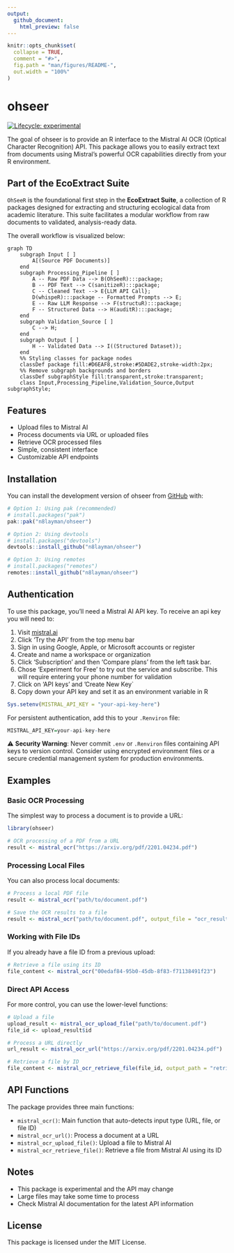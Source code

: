 ```yaml
---
output:
  github_document:
    html_preview: false
---
```


<!-- README.md is generated from README.Rmd. Please edit that file -->

```r
knitr::opts_chunk$set(
  collapse = TRUE,
  comment = "#>",
  fig.path = "man/figures/README-",
  out.width = "100%"
)
```

# ohseer

<!-- badges: start -->
[![Lifecycle: experimental](https://img.shields.io/badge/lifecycle-experimental-orange.svg)](https://lifecycle.r-lib.org/articles/stages.html#experimental)
<!-- badges: end -->

The goal of ohseer is to provide an R interface to the Mistral AI OCR (Optical Character Recognition) API. This package allows you to easily extract text from documents using Mistral's powerful OCR capabilities directly from your R environment.

## Part of the EcoExtract Suite


`OhSeeR` is the foundational first step in the **EcoExtract Suite**, a collection of R packages designed for extracting and structuring ecological data from academic literature. This suite facilitates a modular workflow from raw documents to validated, analysis-ready data.

The overall workflow is visualized below:

```mermaid
graph TD
    subgraph Input [ ]
        A[(Source PDF Documents)]
    end
    subgraph Processing_Pipeline [ ]
        A -- Raw PDF Data --> B(OhSeeR):::package;
        B -- PDF Text --> C(sanitizeR):::package;
        C -- Cleaned Text --> E{LLM API Call};
        D(whispeR):::package -- Formatted Prompts --> E;
        E -- Raw LLM Response --> F(structuR):::package;
        F -- Structured Data --> H(auditR):::package;
    end
    subgraph Validation_Source [ ]
        C --> H;
    end
    subgraph Output [ ]
        H -- Validated Data --> I((Structured Dataset));
    end
    %% Styling classes for package nodes
    classDef package fill:#D6EAF8,stroke:#5DADE2,stroke-width:2px;
    %% Remove subgraph backgrounds and borders
    classDef subgraphStyle fill:transparent,stroke:transparent;
    class Input,Processing_Pipeline,Validation_Source,Output subgraphStyle;
```

## Features

- Upload files to Mistral AI
- Process documents via URL or uploaded files
- Retrieve OCR processed files
- Simple, consistent interface
- Customizable API endpoints

## Installation

You can install the development version of ohseer from [GitHub](https://github.com/) with:

```r
# Option 1: Using pak (recommended)
# install.packages("pak")
pak::pak("n8layman/ohseer")

# Option 2: Using devtools
# install.packages("devtools")
devtools::install_github("n8layman/ohseer")

# Option 3: Using remotes
# install.packages("remotes")
remotes::install_github("n8layman/ohseer")
```

## Authentication

To use this package, you’ll need a Mistral AI API key. To receive an api key you will need to:

1. Visit [mistral.ai](https://mistral.ai/)
2. Click 'Try the API' from the top menu bar
3. Sign in using Google, Apple, or Microsoft accounts or register
4. Create and name a workspace or organization
5. Click 'Subscription' and then 'Compare plans' from the left task bar.
6. Chose 'Experiment for Free' to try out the service and subscribe. This will require entering your phone number for validation
7. Click on 'API keys' and 'Create New Key`
8. Copy down your API key and set it as an environment variable in R

```r
Sys.setenv(MISTRAL_API_KEY = "your-api-key-here")
```

For persistent authentication, add this to your `.Renviron` file:

```r
MISTRAL_API_KEY=your-api-key-here
```

⚠️ **Security Warning**: Never commit `.env` or `.Renviron` files containing API keys to version control. Consider using encrypted environment files or a secure credential management system for production environments.

## Examples

### Basic OCR Processing

The simplest way to process a document is to provide a URL:

```r
library(ohseer)

# OCR processing of a PDF from a URL
result <- mistral_ocr("https://arxiv.org/pdf/2201.04234.pdf")
```

### Processing Local Files

You can also process local documents:

```r
# Process a local PDF file
result <- mistral_ocr("path/to/document.pdf")

# Save the OCR results to a file
result <- mistral_ocr("path/to/document.pdf", output_file = "ocr_result.json")
```

### Working with File IDs

If you already have a file ID from a previous upload:

```r
# Retrieve a file using its ID
file_content <- mistral_ocr("00edaf84-95b0-45db-8f83-f71138491f23")
```

### Direct API Access

For more control, you can use the lower-level functions:
```r
# Upload a file
upload_result <- mistral_ocr_upload_file("path/to/document.pdf")
file_id <- upload_result$id

# Process a URL directly
url_result <- mistral_ocr_url("https://arxiv.org/pdf/2201.04234.pdf")

# Retrieve a file by ID
file_content <- mistral_ocr_retrieve_file(file_id, output_path = "retrieved_document.pdf")
```

## API Functions

The package provides three main functions:

- `mistral_ocr()`: Main function that auto-detects input type (URL, file, or file ID)
- `mistral_ocr_url()`: Process a document at a URL
- `mistral_ocr_upload_file()`: Upload a file to Mistral AI
- `mistral_ocr_retrieve_file()`: Retrieve a file from Mistral AI using its ID

## Notes

- This package is experimental and the API may change
- Large files may take some time to process
- Check Mistral AI documentation for the latest API information

## License

This package is licensed under the MIT License.
